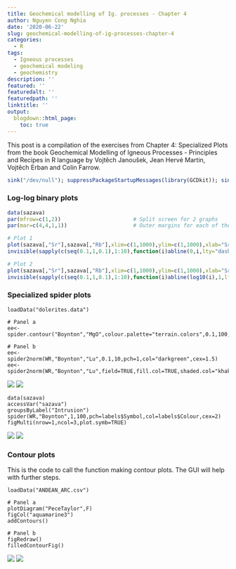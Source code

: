 ```yaml
---
title: Geochemical modelling of Ig. processes - Chapter 4
author: Nguyen Cong Nghia
date: '2020-06-22'
slug: geochemical-modelling-of-ig-processes-chapter-4
categories:
  - R
tags:
  - Igneous processes
  - geochemical modeling
  - geochemistry
description: ''
featured: ''
featuredalt: ''
featuredpath: ''
linktitle: ''
output:
  blogdown::html_page:
    toc: true
---
```

This post is a compilation of the exercises from Chapter 4: Specialized Plots from the book Geochemical Modelling of Igneous Processes - Principles and Recipes in R language by Vojtěch Janoušek, Jean Hervé Martin, Vojtěch Erban and Colin Farrow.

```r
sink("/dev/null"); suppressPackageStartupMessages(library(GCDkit)); sink();
```

### Log-log binary plots

```r
data(sazava)
par(mfrow=c(1,2))                       # Split screen for 2 graphs
par(mar=c(4,4,1,1))                     # Outer margins for each of the graphs

# Plot 1
plot(sazava[,"Sr"],sazava[,"Rb"],xlim=c(1,1000),ylim=c(1,1000),xlab="Sr",ylab="Rb",pch=16,col="blue",cex=1.5,xaxs="i",yaxs="i",log="")
invisible(sapply(c(seq(0.1,1,0.1),1:10),function(i)abline(0,i,lty="dashed")))

# Plot 2
plot(sazava[,"Sr"],sazava[,"Rb"],xlim=c(1,1000),ylim=c(1,1000),xlab="Sr",ylab="Rb",pch=16,col="blue",cex=1.5,xaxs="i",yaxs="i",log="xy")
invisible(sapply(c(seq(0.1,1,0.1),1:10),function(i)abline(log10(i),1,lty="dashed")))
```

### Specialized spider plots
```
loadData("dolerites.data")

# Panel a
ee<-spider.contour("Boynton","MgO",colour.palette="terrain.colors",0.1,100,cex=1.5)

# Panel b
ee<-spider2norm(WR,"Boynton","Lu",0.1,10,pch=1,col="darkgreen",cex=1.5)
ee<-spider2norm(WR,"Boynton","Lu",field=TRUE,fill.col=TRUE,shaded.col="khaki",add=TRUE)

```
![](/post/2020-06-22-geochemical-modelling-of-ig-processes-chapter-4_files/Screen Shot 2020-06-22 at 4.41.19 PM.png)
![](/post/2020-06-22-geochemical-modelling-of-ig-processes-chapter-4_files/Screen Shot 2020-06-22 at 4.41.25 PM.png)
```
data(sazava)
accessVar("sazava")
groupsByLabel("Intrusion")
spider(WR,"Boynton",1,100,pch=labels$Symbol,col=labels$Colour,cex=2)
figMulti(nrow=1,ncol=3,plot.symb=TRUE)
```
![](/post/2020-06-22-geochemical-modelling-of-ig-processes-chapter-4_files/Screen Shot 2020-06-22 at 4.54.59 PM.png)
![](/post/2020-06-22-geochemical-modelling-of-ig-processes-chapter-4_files/Screen Shot 2020-06-22 at 4.55.26 PM.png)

### Contour plots
This is the code to call the function making contour plots. The GUI will help with further steps.
```
loadData("ANDEAN_ARC.csv")

# Panel a
plotDiagram("PeceTaylor",F)
figCol("aquamarine3")
addContours()

# Panel b
figRedraw()
filledContourFig()

```
![](/post/2020-06-22-geochemical-modelling-of-ig-processes-chapter-4_files/Screen Shot 2020-06-23 at 3.18.42 PM.png)
![](/post/2020-06-22-geochemical-modelling-of-ig-processes-chapter-4_files/Screen Shot 2020-06-23 at 3.23.42 PM.png)
